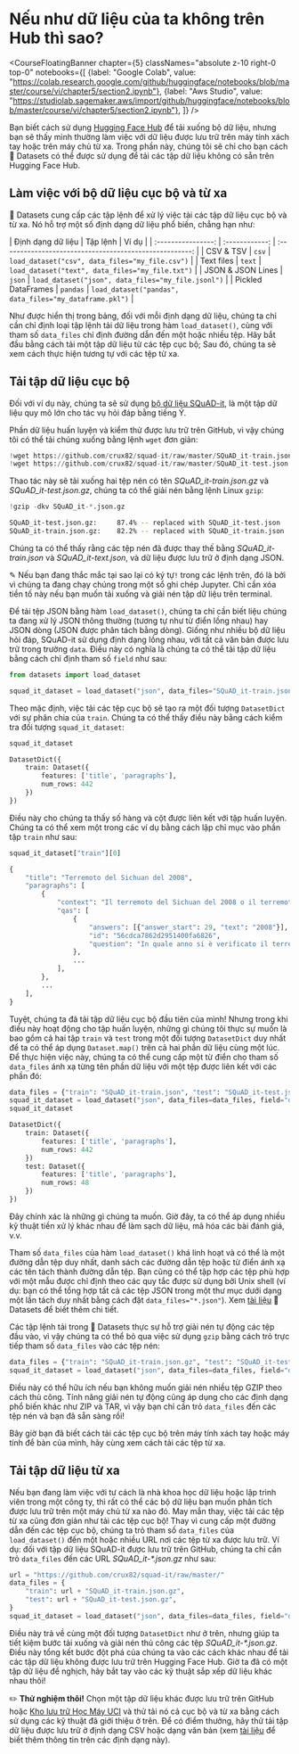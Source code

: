 # Nếu như dữ liệu của ta không trên Hub thì sao?

<CourseFloatingBanner chapter={5}
  classNames="absolute z-10 right-0 top-0"
  notebooks={[
    {label: "Google Colab", value: "https://colab.research.google.com/github/huggingface/notebooks/blob/master/course/vi/chapter5/section2.ipynb"},
    {label: "Aws Studio", value: "https://studiolab.sagemaker.aws/import/github/huggingface/notebooks/blob/master/course/vi/chapter5/section2.ipynb"},
]} />

Bạn biết cách sử dụng [Hugging Face Hub](https://huggingface.co/datasets) để tải xuống bộ dữ liệu, nhưng bạn sẽ thấy mình thường làm việc với dữ liệu được lưu trữ trên máy tính xách tay hoặc trên máy chủ từ xa. Trong phần này, chúng tôi sẽ chỉ cho bạn cách 🤗 Datasets có thể được sử dụng để tải các tập dữ liệu không có sẵn trên Hugging Face Hub.

<Youtube id="HyQgpJTkRdE"/>

## Làm việc với bộ dữ liệu cục bộ và từ xa

🤗 Datasets cung cấp các tập lệnh để xử lý việc tải các tập dữ liệu cục bộ và từ xa. Nó hỗ trợ một số định dạng dữ liệu phổ biến, chẳng hạn như:

|    Định dạng dữ liệu     | 
Tập lệnh |                         Ví dụ                         |
| :----------------: | :------------: | :-----------------------------------------------------: |
|     CSV & TSV      |     `csv`      |     `load_dataset("csv", data_files="my_file.csv")`     |
|     Text files     |     `text`     |    `load_dataset("text", data_files="my_file.txt")`     |
| JSON & JSON Lines  |     `json`     |   `load_dataset("json", data_files="my_file.jsonl")`    |
| Pickled DataFrames |    `pandas`    | `load_dataset("pandas", data_files="my_dataframe.pkl")` |

Như được hiển thị trong bảng, đối với mỗi định dạng dữ liệu, chúng ta chỉ cần chỉ định loại tập lệnh tải dữ liệu trong hàm `load_dataset()`, cùng với tham số `data_files` chỉ định đường dẫn đến một hoặc nhiều tệp. Hãy bắt đầu bằng cách tải một tập dữ liệu từ các tệp cục bộ; Sau đó, chúng ta sẽ xem cách thực hiện tương tự với các tệp từ xa.

## Tải tập dữ liệu cục bộ

Đối với ví dụ này, chúng ta sẽ sử dụng [bộ dữ liệu SQuAD-it](https://github.com/crux82/squad-it/), là một tập dữ liệu quy mô lớn cho tác vụ hỏi đáp bằng tiếng Ý.

Phần dữ liệu huấn luyện và kiểm thử được lưu trữ trên GitHub, vì vậy chúng tôi có thể tải chúng xuống bằng lệnh `wget` đơn giản:

```python
!wget https://github.com/crux82/squad-it/raw/master/SQuAD_it-train.json.gz
!wget https://github.com/crux82/squad-it/raw/master/SQuAD_it-test.json.gz
```

Thao tác này sẽ tải xuống hai tệp nén có tên *SQuAD_it-train.json.gz* và *SQuAD_it-test.json.gz*, chúng ta có thể giải nén bằng lệnh Linux `gzip`:

```python
!gzip -dkv SQuAD_it-*.json.gz
```

```bash
SQuAD_it-test.json.gz:	   87.4% -- replaced with SQuAD_it-test.json
SQuAD_it-train.json.gz:	   82.2% -- replaced with SQuAD_it-train.json
```

Chúng ta có thể thấy rằng các tệp nén đã được thay thế bằng _SQuAD_it-train.json_ và _SQuAD_it-text.json_, và dữ liệu được lưu trữ ở định dạng JSON.

<Tip>

✎ Nếu bạn đang thắc mắc tại sao lại có ký tự`!` trong các lệnh trên, đó là bởi vì chúng ta đang chạy chúng trong một sổ ghi chép Jupyter. Chỉ cần xóa tiền tố này nếu bạn muốn tải xuống và giải nén tập dữ liệu trên terminal.

</Tip>

Để tải tệp JSON bằng hàm `load_dataset()`, chúng ta chỉ cần biết liệu chúng ta đang xử lý JSON thông thường (tương tự như từ điển lồng nhau) hay JSON dòng (JSON được phân tách bằng dòng). Giống như nhiều bộ dữ liệu hỏi đáp, SQuAD-it sử dụng định dạng lồng nhau, với tất cả văn bản được lưu trữ trong trường `data`. Điều này có nghĩa là chúng ta có thể tải tập dữ liệu bằng cách chỉ định tham số `field` như sau:

```py
from datasets import load_dataset

squad_it_dataset = load_dataset("json", data_files="SQuAD_it-train.json", field="data")
```

Theo mặc định, việc tải các tệp cục bộ sẽ tạo ra một đối tượng `DatasetDict` với sự phân chia của `train`. Chúng ta có thể thấy điều này bằng cách kiểm tra đối tượng `squad_it_dataset`:

```py
squad_it_dataset
```

```python out
DatasetDict({
    train: Dataset({
        features: ['title', 'paragraphs'],
        num_rows: 442
    })
})
```

Điều này cho chúng ta thấy số hàng và cột được liên kết với tập huấn luyện. Chúng ta có thể xem một trong các ví dụ bằng cách lập chỉ mục vào phần tập `train` như sau:

```py
squad_it_dataset["train"][0]
```

```python out
{
    "title": "Terremoto del Sichuan del 2008",
    "paragraphs": [
        {
            "context": "Il terremoto del Sichuan del 2008 o il terremoto...",
            "qas": [
                {
                    "answers": [{"answer_start": 29, "text": "2008"}],
                    "id": "56cdca7862d2951400fa6826",
                    "question": "In quale anno si è verificato il terremoto nel Sichuan?",
                },
                ...
            ],
        },
        ...
    ],
}
```

Tuyệt, chúng ta đã tải tập dữ liệu cục bộ đầu tiên của mình! Nhưng trong khi điều này hoạt động cho tập huấn luyện, những gì chúng tôi thực sự muốn là bao gồm cả hai tập `train` và `test` trong một đối tượng `DatasetDict` duy nhất để ta có thể áp dụng `Dataset.map()` trên cả hai phần dữ liệu cùng một lúc. Để thực hiện việc này, chúng ta có thể cung cấp một từ điển cho tham số `data_files` ánh xạ từng tên phần dữ liệu với một tệp được liên kết với các phần đó:

```py
data_files = {"train": "SQuAD_it-train.json", "test": "SQuAD_it-test.json"}
squad_it_dataset = load_dataset("json", data_files=data_files, field="data")
squad_it_dataset
```

```python out
DatasetDict({
    train: Dataset({
        features: ['title', 'paragraphs'],
        num_rows: 442
    })
    test: Dataset({
        features: ['title', 'paragraphs'],
        num_rows: 48
    })
})
```
Đây chính xác là những gì chúng ta muốn. Giờ đây, ta có thể áp dụng nhiều kỹ thuật tiền xử lý khác nhau để làm sạch dữ liệu, mã hóa các bài đánh giá, v.v.

<Tip>

Tham số `data_files` của hàm `load_dataset()` khá linh hoạt và có thể là một đường dẫn tệp duy nhất, danh sách các đường dẫn tệp hoặc từ điển ánh xạ các tên tách thành đường dẫn tệp. Bạn cũng có thể tập hợp các tệp phù hợp với một mẫu được chỉ định theo các quy tắc được sử dụng bởi Unix shell (ví dụ: bạn có thể tổng hợp tất cả các tệp JSON trong một thư mục dưới dạng một lần tách duy nhất bằng cách đặt `data_files="*.json"`). Xem [tài liệu](https://huggingface.co/docs/datasets/loading#local-and-remote-files) 🤗 Datasets để biết thêm chi tiết.

</Tip>

Các tập lệnh tải trong 🤗 Datasets thực sự hỗ trợ giải nén tự động các tệp đầu vào, vì vậy chúng ta có thể bỏ qua việc sử dụng `gzip` bằng cách trỏ trực tiếp tham số `data_files` vào các tệp nén:

```py
data_files = {"train": "SQuAD_it-train.json.gz", "test": "SQuAD_it-test.json.gz"}
squad_it_dataset = load_dataset("json", data_files=data_files, field="data")
```

Điều này có thể hữu ích nếu bạn không muốn giải nén nhiều tệp GZIP theo cách thủ công. Tính năng giải nén tự động cũng áp dụng cho các định dạng phổ biến khác như ZIP và TAR, vì vậy bạn chỉ cần trỏ `data_files` đến các tệp nén và bạn đã sẵn sàng rồi!

Bây giờ bạn đã biết cách tải các tệp cục bộ trên máy tính xách tay hoặc máy tính để bàn của mình, hãy cùng xem cách tải các tệp từ xa.

## Tải tập dữ liệu từ xa

Nếu bạn đang làm việc với tư cách là nhà khoa học dữ liệu hoặc lập trình viên trong một công ty, thì rất có thể các bộ dữ liệu bạn muốn phân tích được lưu trữ trên một máy chủ từ xa nào đó. May mắn thay, việc tải các tệp từ xa cũng đơn giản như tải các tệp cục bộ! Thay vì cung cấp một đường dẫn đến các tệp cục bộ, chúng ta trỏ tham số `data_files` của `load_dataset()` đến một hoặc nhiều URL nơi các tệp từ xa được lưu trữ. Ví dụ: đối với tập dữ liệu SQuAD-it được lưu trữ trên GitHub, chúng ta chỉ cần trỏ `data_files` đến các URL _SQuAD_it-*.json.gz_ như sau:

```py
url = "https://github.com/crux82/squad-it/raw/master/"
data_files = {
    "train": url + "SQuAD_it-train.json.gz",
    "test": url + "SQuAD_it-test.json.gz",
}
squad_it_dataset = load_dataset("json", data_files=data_files, field="data")
```

Điều này trả về cùng một đối tượng `DatasetDict` như ở trên, nhưng giúp ta tiết kiệm bước tải xuống và giải nén thủ công các tệp  _SQuAD_it-*.json.gz_. Điều này tổng kết bước đột phá của chúng ta vào các cách khác nhau để tải các tập dữ liệu không được lưu trữ trên Hugging Face Hub. Giờ ta đã có một tập dữ liệu để nghịch, hãy bắt tay vào các kỹ thuật sắp xếp dữ liệu khác nhau thôi!

<Tip>

✏️ **Thử nghiệm thôi!** Chọn một tập dữ liệu khác được lưu trữ trên GitHub hoặc [Kho lưu trữ Học Máy UCI](https://archive.ics.uci.edu/ml/index.php) và thử tải nó cả cục bộ và từ xa bằng cách sử dụng các kỹ thuật đã giới thiệu ở trên. Để có điểm thưởng, hãy thử tải tập dữ liệu được lưu trữ ở định dạng CSV hoặc dạng văn bản (xem [tài liệu](https://huggingface.co/docs/datasets/loading#local-and-remote-files) để biết thêm thông tin trên các định dạng này).

</Tip>
